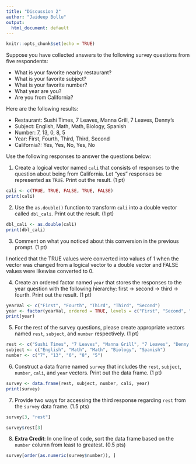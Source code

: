 ```yaml
---
title: "Discussion 2"
author: "Jaideep Bollu"
output:
  html_document: default
---
```


```r
knitr::opts_chunk$set(echo = TRUE)
```

Suppose you have collected answers to the following survey questions from five respondents:

- What is your favorite nearby restaurant?
- What is your favorite subject?
- What is your favorite number?
- What year are you?
- Are you from California?

Here are the following results:

- Restaurant: Sushi Times, 7 Leaves, Manna Grill, 7 Leaves, Denny's
- Subject: English, Math, Math, Biology, Spanish
- Number: 7, 13, 0, 8, 5
- Year: First, Fourth, Third, Third, Second
- California?: Yes, Yes, No, Yes, No

Use the following responses to answer the questions below:

1) Create a logical vector named `cali` that consists of responses to the question about being from California. Let "yes" responses be represented as `TRUE`. Print out the result. (1 pt)
```r
cali <- c(TRUE, TRUE, FALSE, TRUE, FALSE)
print(cali)
```

2) Use the `as.double()` function to transform `cali` into a double vector called `dbl_cali`. Print out the result.  (1 pt)
```r
dbl_cali <- as.double(cali)
print(dbl_cali)
```

3) Comment on what you noticed about this conversion in the previous prompt. (1 pt)

I noticed that the TRUE values were converted into values of 1 when the vector was changed from a logical vector to a double vector and FALSE values were likewise converted to 0.

4) Create an ordered factor named `year` that stores the responses to the year question with the following hierarchy: first $\rightarrow$ second $\rightarrow$ third $\rightarrow$ fourth. Print out the result. (1 pt)
```r
yearVal <- c("First", "Fourth", "Third", "Third", "Second")
year <- factor(yearVal, ordered = TRUE, levels = c("First", "Second", "Third", "Fourth"))
print(year)
```

5) For the rest of the survey questions, please create appropriate vectors named `rest`, `subject`, and `number` respectively. (1 pt)
```r
rest <- c("Sushi Times", "7 Leaves", "Manna Grill", "7 Leaves", "Denny's")
subject <- c("English", "Math", "Math", "Biology", "Spanish")
number <- c("7", "13", "0", "8", "5")
```

6) Construct a data frame named `survey` that includes the `rest`, `subject`, `number`, `cali`, and `year` vectors. Print out the data frame. (1 pt)
```r
survey <- data.frame(rest, subject, number, cali, year)
print(survey)
```

7) Provide two ways for accessing the third response regarding `rest` from the `survey` data frame. (1.5 pts)
```r
survey[3, "rest"]

survey$rest[3]
```

8) **Extra Credit**: In one line of code, sort the data frame based on the `number` column from least to greatest. (0.5 pts)
```r
survey[order(as.numeric(survey$number)), ]
```




